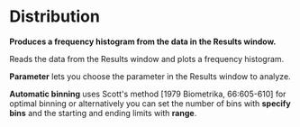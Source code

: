 = Distribution =

'''Produces a frequency histogram from the data in the Results window.'''

Reads the data from the Results window and plots a frequency histogram.

'''Parameter''' lets you choose the parameter in the Results window to analyze.

'''Automatic binning''' uses Scott's method [1979 Biometrika, 66:605-610] for optimal binning or alternatively you can set the number of bins with '''specify bins''' and the starting and ending limits with '''range'''.
